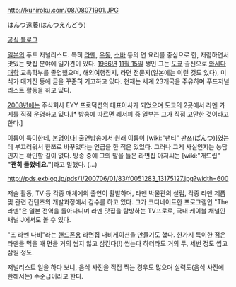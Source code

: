 http://kuniroku.com/08/08071901.JPG

はんつ遠藤(はんつえんどう)

[http://gree.jp/hants_endo 공식 블로그]

[[일본]]의 푸드 저널리스트. 특히 [[라멘]], [[우동]], [[소바]] 등의 면 요리를 중심으로 한, 저렴하면서 맛있는 맛집 분야에 일가견이 있다. [[1966년]] [[11월 15일]] 생인 그는 [[도쿄]] 출신으로 [[와세다대학]] 교육학부를 졸업했으며, 해외여행잡지, 라면 전문지(일본에는 이런 것도 있다), 미식가 매거진 등에 글을 꾸준히 기고하고 있다. 현재는 세계 23개국을 주유하며 푸드저널리스트 활동을 하고 있다.

[[2008년]]에는 주식회사 EYY 프로덕션의 대표이사가 되었으며 도쿄의 2곳에서 라멘 가게를 직접 운영하고 있다.[* 방송에 따르면 레서피 중 일부는 그가 직접 고안한 것이라고 한다.]

이름이 특이한데, [[본명]]이다! 출연방송에서 원래 이름이 [wiki:"팬티" 판쯔(ぱんつ)]였는데 부끄러워서 한쯔로 바꾸었다는 언급을 한 적은 있었다. 그러나 그게 사실인지는 농담인지는 확인할 길이 없다. 방송 중에 그의 말을 들은 라면집 아저씨는 [wiki:"개드립" '''"괜히 들었네요."''']라고 말했다. (…)

http://pds.exblog.jp/pds/1/200706/01/83/f0051283_13175127.jpg?width=600

저술 활동, TV 등 각종 매체에의 출연이 활발하며, 라멘 박물관의 설립, 각종 라멘 제품 및 관련 컨텐츠의 개발과정에서 감수를 하고 있다. 그가 코디네이트한 프로그램인 "The 라멘"은 일본 전역을 돌아다니며 라멘 맛집을 탐방하는 TV프로로, 국내 케이블 채널인 채널 J에서도 볼 수 있다.

"초 라멘 나비"라는 [[핸드폰]]용 라면집 내비게이션을 만들기도 했다. 한가지 특이한 점은 라멘을 먹을 때 면을 거의 씹지 않고 삼킨다(!) 씹는다 하더라도 거의 두, 세번 정도 씹고 삼킬 정도.

저널리스트 일을 하다 보니, 음식 사진을 직접 찍는 경우도 많으며 실력도(음식 사진에 한해서는) 수준급이라고 한다.

